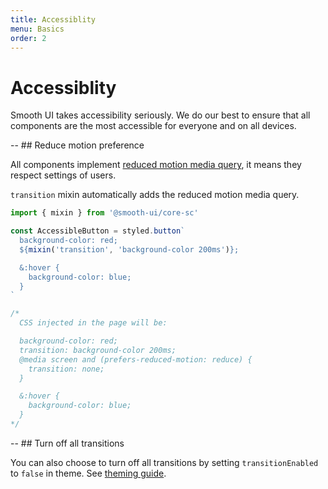 ```yaml
---
title: Accessiblity
menu: Basics
order: 2
---
```


# Accessiblity

Smooth UI takes accessibility seriously. We do our best to ensure that all components are the most accessible for everyone and on all devices.

-- ## Reduce motion preference

All components implement [reduced motion media query](https://css-tricks.com/introduction-reduced-motion-media-query/), it means they respect settings of users.

`transition` mixin automatically adds the reduced motion media query.

```js
import { mixin } from '@smooth-ui/core-sc'

const AccessibleButton = styled.button`
  background-color: red;
  ${mixin('transition', 'background-color 200ms')};

  &:hover {
    background-color: blue;
  }
`

/*
  CSS injected in the page will be:

  background-color: red;
  transition: background-color 200ms;
  @media screen and (prefers-reduced-motion: reduce) {
    transition: none;
  }

  &:hover {
    background-color: blue;
  }
*/
```

-- ## Turn off all transitions

You can also choose to turn off all transitions by setting `transitionEnabled` to `false` in theme. See [theming guide](http://localhost:3000/docs-basics-theming).
